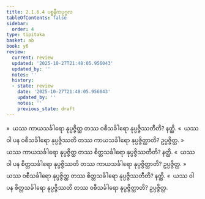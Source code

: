 ```yaml
---
title: 2.1.6.4 ပစ္စနီကပုဂ္ဂလ
tableOfContents: false
sidebar:
  order: 4
type: tipitaka
basket: ab
book: y6
review:
  current: review
  updated: '2025-10-27T21:48:05.956043'
  updated_by: ''
  notes: ''
  history:
  - state: review
    date: '2025-10-27T21:48:05.956043'
    updated_by: ''
    notes: ''
    previous_state: draft
---
```



<ReviewStatus review={frontmatter.review} showDetails={true} />

<HypothesisAnnotation frontmatter={frontmatter} />

<DynamicBreadcrumb />

<Division number="74" book="y6" e="ch" v="34" p="24">

<Paragraph number="349" book="y6">
»  ယဿ ကာယသင်္ခါရော နုပ္ပဇ္ဇိတ္ထ တဿ ဝစီသင်္ခါရော နုပ္ပဇ္ဇိဿတီတိ? နတ္ထိ.
</Paragraph>

<Paragraph number="350" book="y6">
«  ယဿ ဝါ ပန ဝစီသင်္ခါရော နုပ္ပဇ္ဇိဿတိ တဿ ကာယသင်္ခါရော နုပ္ပဇ္ဇိတ္ထာတိ? ဥပ္ပဇ္ဇိတ္ထ.
</Paragraph>

<Paragraph number="351" book="y6">
»  ယဿ ကာယသင်္ခါရော နုပ္ပဇ္ဇိတ္ထ တဿ စိတ္တသင်္ခါရော နုပ္ပဇ္ဇိဿတီတိ? နတ္ထိ.
</Paragraph>

<Paragraph number="352" book="y6">
«  ယဿ ဝါ ပန စိတ္တသင်္ခါရော နုပ္ပဇ္ဇိဿတိ တဿ ကာယသင်္ခါရော နုပ္ပဇ္ဇိတ္ထာတိ? ဥပ္ပဇ္ဇိတ္ထ.
</Paragraph>

</Division>
<Division number="75" book="y6" e="ch" v="34" p="24">

<Paragraph number="353" book="y6">
»  ယဿ ဝစီသင်္ခါရော နုပ္ပဇ္ဇိတ္ထ တဿ စိတ္တသင်္ခါရော နုပ္ပဇ္ဇိဿတီတိ? နတ္ထိ.
</Paragraph>

<Paragraph number="354" book="y6">
«  ယဿ ဝါ ပန စိတ္တသင်္ခါရော နုပ္ပဇ္ဇိဿတိ တဿ ဝစီသင်္ခါရော နုပ္ပဇ္ဇိတ္ထာတိ? ဥပ္ပဇ္ဇိတ္ထ.
</Paragraph>
</Division>
